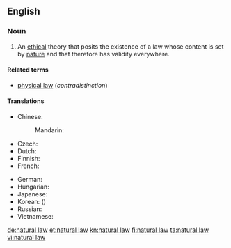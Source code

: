 ==English==
{{wikipedia}}

===Noun===
{{en-noun|-|sg=[[natural]] [[law]]}}

# {{philosophy}} An [[ethical]] theory that posits the existence of a law whose content is set by [[nature]] and that therefore has validity everywhere.

====Related terms====
* [[physical law]] (''contradistinction'')

====Translations====
{{trans-top|ethical theory}}
* Chinese:
*: Mandarin: {{t|cmn|自然法|tr=zìránfǎ|sc=Hani}}
* Czech: {{t-|cs|přirozené právo|n}}
* Dutch: {{t+|nl|natuurrecht|n}}
* Finnish: {{t-|fi|luonnonoikeus}}
* French: {{t+|fr|droit naturel|m}}
{{trans-mid}}
* German: {{t+|de|Naturgesetz|n}}
* Hungarian: {{t-|hu|természeti törvény}}
* Japanese: {{t-|ja|自然法|tr=しぜんほう, shizenhō|sc=Jpan}}
* Korean: {{t-|ko|자연법|tr=jayeonbeop|sc=Kore}} ({{t+|ko|自然法|sc=Kore}})
* Russian: {{t-|ru|естественное право|n|tr=jestéstvennoje právo|sc=Cyrl}}
* Vietnamese: {{t-|vi|luật của tự nhiên}}
{{trans-bottom}}

[[de:natural law]]
[[et:natural law]]
[[kn:natural law]]
[[fi:natural law]]
[[ta:natural law]]
[[vi:natural law]]